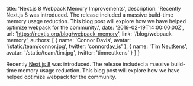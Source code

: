   title: 'Next.js 8 Webpack Memory Improvements',
  description:
    'Recently Next.js 8 was introduced. The release included a massive build-time memory usage reduction. This blog post will explore how we have helped optimize webpack for the community.',
  date: '2019-02-19T14:00:00.00Z',
  url: 'https://nextjs.org/blog/webpack-memory',
  link: '/blog/webpack-memory',
  authors: [
    {
      name: 'Connor Davis',
      avatar: '/static/team/connor.jpg',
      twitter: 'connordav_is'
    },
    {
      name: 'Tim Neutkens',
      avatar: '/static/team/tim.jpg',
      twitter: 'timneutkens'
    }
  ]
}

Recently [Next.js 8](/blog/next-8) was introduced. The release included a massive build-time memory usage reduction. This blog post will explore how we have helped optimize webpack for the community.
